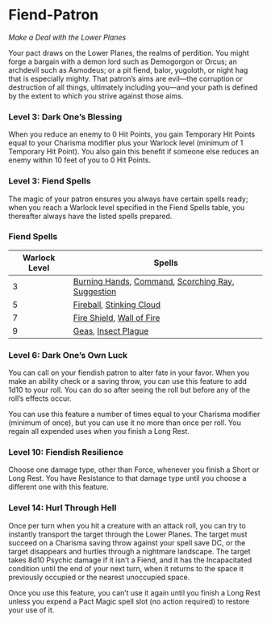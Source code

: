 # Fiend-Patron

_Make a Deal with the Lower Planes_

Your pact draws on the Lower Planes, the realms of perdition. You might forge a bargain with a demon lord such as Demogorgon or Orcus; an archdevil such as Asmodeus; or a pit fiend, balor, yugoloth, or night hag that is especially mighty. That patron’s aims are evil—the corruption or destruction of all things, ultimately including you—and your path is defined by the extent to which you strive against those aims.

### Level 3: Dark One’s Blessing

When you reduce an enemy to 0 Hit Points, you gain Temporary Hit Points equal to your Charisma modifier plus your Warlock level (minimum of 1 Temporary Hit Point). You also gain this benefit if someone else reduces an enemy within 10 feet of you to 0 Hit Points.

### Level 3: Fiend Spells

The magic of your patron ensures you always have certain spells ready; when you reach a Warlock level specified in the Fiend Spells table, you thereafter always have the listed spells prepared.

### Fiend Spells

| Warlock Level | Spells |
| --- | --- |
| 3 | [Burning Hands](http://dnd2024.wikidot.com/spell:burning-hands), [Command](http://dnd2024.wikidot.com/spell:command), [Scorching Ray](http://dnd2024.wikidot.com/spell:scorching-ray), [Suggestion](http://dnd2024.wikidot.com/spell:suggestion) |
| 5 | [Fireball](http://dnd2024.wikidot.com/spell:fireball), [Stinking Cloud](http://dnd2024.wikidot.com/spell:stinking-cloud) |
| 7 | [Fire Shield](http://dnd2024.wikidot.com/spell:fire-shield), [Wall of Fire](http://dnd2024.wikidot.com/spell:wall-of-fire) |
| 9 | [Geas](http://dnd2024.wikidot.com/spell:geas), [Insect Plague](http://dnd2024.wikidot.com/spell:insect-plague) |

### Level 6: Dark One’s Own Luck

You can call on your fiendish patron to alter fate in your favor. When you make an ability check or a saving throw, you can use this feature to add 1d10 to your roll. You can do so after seeing the roll but before any of the roll’s effects occur.

You can use this feature a number of times equal to your Charisma modifier (minimum of once), but you can use it no more than once per roll. You regain all expended uses when you finish a Long Rest.

### Level 10: Fiendish Resilience

Choose one damage type, other than Force, whenever you finish a Short or Long Rest. You have Resistance to that damage type until you choose a different one with this feature.

### Level 14: Hurl Through Hell

Once per turn when you hit a creature with an attack roll, you can try to instantly transport the target through the Lower Planes. The target must succeed on a Charisma saving throw against your spell save DC, or the target disappears and hurtles through a nightmare landscape. The target takes 8d10 Psychic damage if it isn’t a Fiend, and it has the Incapacitated condition until the end of your next turn, when it returns to the space it previously occupied or the nearest unoccupied space.

Once you use this feature, you can’t use it again until you finish a Long Rest unless you expend a Pact Magic spell slot (no action required) to restore your use of it.